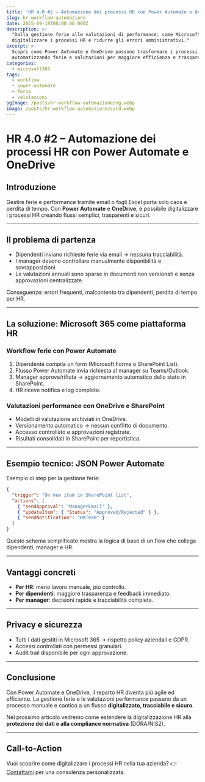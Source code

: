 ```yaml
---
title: 'HR 4.0 #2 – Automazione dei processi HR con Power Automate e OneDrive'
slug: hr-workflow-automazione
date: 2025-09-18T00:00:00.000Z
description: >-
  "Dalla gestione ferie alle valutazioni di performance: come Microsoft 365 può
  digitalizzare i processi HR e ridurre gli errori amministrativi."
excerpt: >-
  Scopri come Power Automate e OneDrive possono trasformare i processi HR,
  automatizzando ferie e valutazioni per maggiore efficienza e trasparenza.
categories:
  - microsoft365
tags:
  - workflow
  - power-automate
  - ferie
  - valutazioni
ogImage: /posts/hr-workflow-automazione/og.webp
image: /posts/hr-workflow-automazione/card.webp
---
```


# HR 4.0 #2 – Automazione dei processi HR con Power Automate e OneDrive

## Introduzione

Gestire ferie e performance tramite email o fogli Excel porta solo caos e perdita di tempo. Con **Power Automate** e **OneDrive**, è possibile digitalizzare i processi HR creando flussi semplici, trasparenti e sicuri.

---

## Il problema di partenza

* Dipendenti inviano richieste ferie via email → nessuna tracciabilità.
* I manager devono controllare manualmente disponibilità e sovrapposizioni.
* Le valutazioni annuali sono sparse in documenti non versionati e senza approvazioni centralizzate.

Conseguenze: errori frequenti, malcontento tra dipendenti, perdita di tempo per HR.

---

## La soluzione: Microsoft 365 come piattaforma HR

### Workflow ferie con Power Automate

1. Dipendente compila un form (Microsoft Forms o SharePoint List).
2. Flusso Power Automate invia richiesta al manager su Teams/Outlook.
3. Manager approva/rifiuta → aggiornamento automatico dello stato in SharePoint.
4. HR riceve notifica e log completo.

### Valutazioni performance con OneDrive e SharePoint

* Modelli di valutazione archiviati in OneDrive.
* Versionamento automatico → nessun conflitto di documento.
* Accesso controllato e approvazioni registrate.
* Risultati consolidati in SharePoint per reportistica.

---

## Esempio tecnico: JSON Power Automate

Esempio di step per la gestione ferie:

```json
{
  "trigger": "On new item in SharePoint list",
  "actions": [
    { "sendApproval": "ManagerEmail" },
    { "updateItem": { "Status": "Approved/Rejected" } },
    { "sendNotification": "HRTeam" }
  ]
}
```

Questo schema semplificato mostra la logica di base di un flow che collega dipendenti, manager e HR.

---

## Vantaggi concreti

* **Per HR**: meno lavoro manuale, più controllo.
* **Per dipendenti**: maggiore trasparenza e feedback immediato.
* **Per manager**: decisioni rapide e tracciabilità completa.

---

## Privacy e sicurezza

* Tutti i dati gestiti in Microsoft 365 → rispetto policy aziendali e GDPR.
* Accessi controllati con permessi granulari.
* Audit trail disponibile per ogni approvazione.

---

## Conclusione

Con Power Automate e OneDrive, il reparto HR diventa più agile ed efficiente.
La gestione ferie e le valutazioni performance passano da un processo manuale e caotico a un flusso **digitalizzato, tracciabile e sicuro**.

Nel prossimo articolo vedremo come estendere la digitalizzazione HR alla **protezione dei dati e alla compliance normativa** (DORA/NIS2).

---

## Call-to-Action

Vuoi scoprire come digitalizzare i processi HR nella tua azienda?
👉 [Contattami](/contact) per una consulenza personalizzata.
